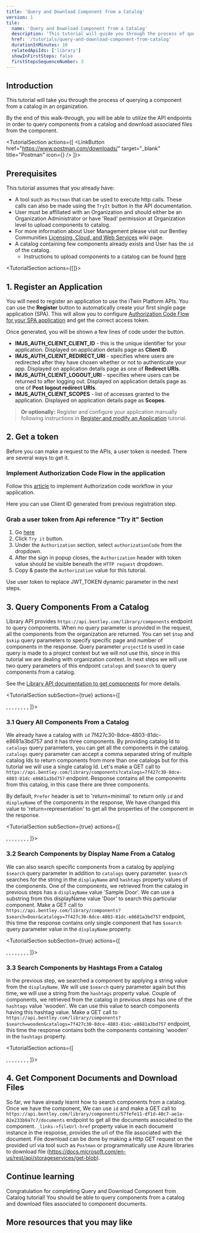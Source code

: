 ```yaml
---
title: 'Query and Download Component from a Catalog'
version: 1
tile:
  name: 'Query and Download Component from a Catalog'
  description: 'This tutorial will guide you through the process of querying a component from a catalog in an organization.'
  href: '/tutorials/query-and-download-component-from-catalog'
  durationInMinutes: 10
  relatedApiIds: ['library']
  showInFirstSteps: false
  firstStepsSequenceNumber: 3
---
```


<Introduction 
  skillLevel="Basic" 
  durationInMinutes="10">

## Introduction

This tutorial will take you through the process of querying a component from a catalog in an organization.

By the end of this walk-through, you will be able to utilize the API endpoints in order to query components from a catalog and download associated files from the component.

</Introduction>

<TutorialSection
  actions={[
    <LinkButton
      href="https://www.postman.com/downloads/"
      target="_blank"
      title="Postman"
      icon={<PostmanIcon />}
    />
  ]}>

## Prerequisites

This tutorial assumes that you already have:

- A tool such as `Postman` that can be used to execute http calls. These calls can also be made using the `TryIt` button in the API documentation.
- User must be affiliated with an Organization and should either be an Organization Administrator or have 'Read' permission at Organization level to upload components to catalog.
- For more information about User Management please visit our Bentley Communities [Licensing, Cloud, and Web Services](https://bentleysystems.service-now.com/community?id=kb_article_view&sys_kb_id=1e5410491b7d8a90f3fc5287624bcb57) wiki page.
- A catalog containing few components already exists and User has the `id` of the catalog.
  - Instructions to upload components to a catalog can be found [here](/tutorials/upload-component-to-catalog)

</TutorialSection>

<TutorialSection actions={[<CreateSPAButton clientName="Upload component to catalog tutorial"/>]}>

## 1. Register an Application

You will need to register an application to use the iTwin Platform APIs. You can use the **Register** button to automatically create your first single page application (SPA). This will allow you to configure [Authorization Code Flow for your SPA application](/apis/overview/authorization/#authorize-single-page-applications-spa-and-desktopmobile-applications-native) and get the correct access token.

Once generated, you will be shown a few lines of code under the button.

- **IMJS_AUTH_CLIENT_CLIENT_ID** - this is the unique identifier for your application. Displayed on application details page as **Client ID**.
- **IMJS_AUTH_CLIENT_REDIRECT_URI** - specifies where users are redirected after they have chosen whether or not to authenticate your app. Displayed on application details page as one of **Redirect URIs**.
- **IMJS_AUTH_CLIENT_LOGOUT_URI** - specifies where users can be returned to after logging out. Displayed on application details page as one of **Post logout redirect URIs**.
- **IMJS_AUTH_CLIENT_SCOPES** - list of accesses granted to the application. Displayed on application details page as **Scopes**.

> **Or optionally:** Register and configure your application manually following instructions in [Register and modify an Application](/tutorials/register-and-modify-application/) tutorial.

</TutorialSection>

<TutorialSection>

## 2. Get a token

Before you can make a request to the APIs, a user token is needed. There are several ways to get it.

### Implement Authorization Code Flow in the application

Follow this [article](/apis/overview/authorization/) to implement Authorization code workflow in your application.

<Alert type="informational">

Here you can use Client ID generated from previous registration step.

</Alert>

### Grab a user token from Api reference "Try it" Section

1. Go [here](/apis/library/operations/upload-component/)
2. Click `Try it` button.
3. Under the `Authorization` section, select `authorizationCode` from the dropdown.
4. After the sign in popup closes, the `Authorization` header with token value should be visible beneath the `HTTP request` dropdown.
5. Copy & paste the `Authorization` value for this tutorial.

<Alert type="informational">

Use user token to replace JWT_TOKEN dynamic parameter in the next steps.

</Alert>

</TutorialSection>

<TutorialSection>

## 3. Query Components From a Catalog

Library API provides `https://api.bentley.com/library/components` endpoint to query components. When no query parameter is provided in the
request, all the components from the organization are returned. You can set `$top` and `$skip` query parameters to specify specific page and number of components in the response.
Query parameter `projectId` is used in case query is made to a project context but we will not use this, since in this tutorial we are dealing with organization context.
In next steps we will use two query parameters of this endpoint `catalogs` and `$search` to query components from a catalog.

See the [Library API documentation to get components](/apis/library/operations/get-components) for more details.

</TutorialSection>

<TutorialSection
  subSection={true}
  actions={[
  <Title>Request Syntax</Title>,
  <CodeBlock language="http" code={`GET https://api.bentley.com/library/components?catalogs=7f427c30-8dce-4803-81dc-e8681a3bd757 HTTP/1.1`} />,
  <Title>Request Headers</Title>,
  <CodeBlock language="http" code={`Prefer: return=representation
Accept: application/vnd.bentley.itwin-platform.v1+json
Content-Type: application/json
Authorization: Bearer JWT_TOKEN`} />,
  <Title>Response Headers</Title>,
  <CodeBlock language="http" code={`HTTP/1.1 200 OK 
cache-control: no-cache
content-encoding: gzip
content-type: application/json
date: Thu, 09 Sep 2021 08:14:47 GMT
elapsed-time: 276
expires: -1
odata-version: 4.0
pragma: no-cache
preference-applied: odata.include-annotations="*"
request-context: appId=cid-v1:6ee7c246-23f0-43be-ac34-bbbb36da72e9
request-id: 58ea777e-2615-4f7c-9f3f-0c85e882e9fa
strict-transport-security: max-age=15724800; includeSubDomains
vary: Accept-Encoding
x-correlation-id: 1dd1cd38-4b6c-42b2-9104-2ae0353f4a63
x-itwinplatform-media-type: bentley.itwin-platform.v1
x-itwinplatform-region: East US`} />,
  <Title>Response Body</Title>,
  <CodeBlock language="json"
    code={`{
    "components": [{
        "id": "404f7540-63c7-49b5-be77-21b56074e58c",
        "displayName": "Sample Door",
        "description": "Tutorial sample door",
        "state": "Draft",
        "createdDateTime": "2021-09-09T07:27:07.055Z",
        "lastModifiedDateTime": "2021-09-09T09:09:34.225Z",
        "supportedFileTypes": ["RFA"],
        "hashtags": ["tutorialsampledoor", "wooden"],
        "_links": {
            "catalogs": [{
                "href": "https://api.bentley.com/library/catalogs/7f427c30-8dce-4803-81dc-e8681a3bd757"
            }],
            "application": {
                "href": "https://api.bentley.com/library/applications/3c18a35e-2524-4afb-b8cc-ac0447aa26dd"
            },
            "manufacturer": {
                "href": "https://api.bentley.com/library/manufacturers/83d16fc5-7193-4726-bd6f-4a5a95c01ba1"
            },
            "category": {
                "href": "https://api.bentley.com/library/categories/d41ad7d4-12cb-44ee-912d-8ff24936fd4a"
            }
        }
    }, {
        "id": "a0aff8bb-1d8e-4227-9cee-a1b87a646e34",
        "displayName": "Sample Window",
        "description": "A sample window",
        "state": "Draft",
        "createdDateTime": "2021-09-09T09:09:11.145Z",
        "lastModifiedDateTime": "2021-09-09T09:09:11.543Z",
        "supportedFileTypes": ["RFA"],
        "hashtags": ["wooden"],
        "_links": {
            "catalogs": [{
                "href": "https://api.bentley.com/library/catalogs/7f427c30-8dce-4803-81dc-e8681a3bd757"
            }],
            "application": {
                "href": "https://api.bentley.com/library/applications/3c18a35e-2524-4afb-b8cc-ac0447aa26dd"
            },
            "manufacturer": {
                "href": null
            },
            "category": {
                "href": "https://api.bentley.com/library/categories/d41ad7d4-12cb-44ee-912d-8ff24936fd4a"
            }
        }
    }, {
        "id": "57fefe11-df1d-40c7-ae1a-02e233b9a7c7",
        "displayName": "Tutorial Sample Component",
        "description": "Tutorial Sample Description",
        "state": "Published",
        "createdDateTime": "2021-09-06T15:17:45.883Z",
        "lastModifiedDateTime": "2021-09-06T15:37:06.137Z",
        "supportedFileTypes": ["RFA"],
        "hashtags": ["SampleTag1", "SampleTag2"],
        "_links": {
            "catalogs": [{
                "href": "https://api.bentley.com/library/catalogs/7f427c30-8dce-4803-81dc-e8681a3bd757"
            }],
            "application": {
                "href": "https://api.bentley.com/library/applications/1418693a-8f60-4719-af0b-ceee1ad41e33"
            },
            "manufacturer": {
                "href": "https://api.bentley.com/library/manufacturers/d4485150-ad6d-4d76-a3e2-50a0f690afc9"
            },
            "category": {
                "href": "https://api.bentley.com/library/categories/63b7d70a-a426-4530-8c0f-3efd6a6c0da7"
            }
        }
    }],
    "_links": {
        "self": {
            "href": "https://api.bentley.com/library/components?$skip=0&$top=100"
        },
        "prev": {
            "href": "https://api.bentley.com/library/components?$skip=0&$top=100"
        },
        "next": {
            "href": "https://api.bentley.com/library/components?$skip=100&$top=100"
        }
    }
}`}/>,
]}>

### 3.1 Query All Components From a Catalog

We already have a catalog with `id` 7f427c30-8dce-4803-81dc-e8681a3bd757 and it has three components. By providing catalog Id to `catalogs` query parameters, you can get
all the components in the catalog. `catalogs` query parameter can accept a comma separated string of multiple catalog Ids to return components from more than one catalogs but for this tutorial
we will use a single catalog Id. Let's make a GET call to `https://api.bentley.com/library/components?catalogs=7f427c30-8dce-4803-81dc-e8681a3bd757` endpoint. Response contains all the components
from this catalog, in this case there are three components.

By default, `Prefer` header is set to 'return=minimal' to return only `id` and `displayName` of the components in the response, We have changed this value to 'return=representation'
to get all the properties of the component in the response.

</TutorialSection>

<TutorialSection
  subSection={true}
  actions={[
  <Title>Request Syntax</Title>,
  <CodeBlock language="http" code={`GET https://api.bentley.com/library/components?$search=Door&catalogs=7f427c30-8dce-4803-81dc-e8681a3bd757 HTTP/1.1`} />,
  <Title>Request Headers</Title>,
  <CodeBlock language="http" code={`Prefer: return=representation
Accept: application/vnd.bentley.itwin-platform.v1+json
Content-Type: application/json
Authorization: Bearer JWT_TOKEN`} />,
  <Title>Response Headers</Title>,
  <CodeBlock language="http" code={`HTTP/1.1 200 OK 
cache-control: no-cache
content-encoding: gzip
content-type: application/json
date: Thu, 09 Sep 2021 08:14:47 GMT
elapsed-time: 276
expires: -1
odata-version: 4.0
pragma: no-cache
preference-applied: odata.include-annotations="*"
request-context: appId=cid-v1:6ee7c246-23f0-43be-ac34-bbbb36da72e9
request-id: 58ea777e-2615-4f7c-9f3f-0c85e882e9fa
strict-transport-security: max-age=15724800; includeSubDomains
vary: Accept-Encoding
x-correlation-id: 1dd1cd38-4b6c-42b2-9104-2ae0353f4a63
x-itwinplatform-media-type: bentley.itwin-platform.v1
x-itwinplatform-region: East US`} />,
  <Title>Response Body</Title>,
  <CodeBlock language="json"
    code={`{
    "components": [{
        "id": "404f7540-63c7-49b5-be77-21b56074e58c",
        "displayName": "Sample Door",
        "description": "Tutorial sample door",
        "state": "Draft",
        "createdDateTime": "2021-09-09T07:27:07.055Z",
        "lastModifiedDateTime": "2021-09-09T07:27:07.493Z",
        "supportedFileTypes": ["RFA"],
        "hashtags": ["tutorialsampledoor"],
        "_links": {
            "catalogs": [{
                "href": "https://api.bentley.com/library/catalogs/7f427c30-8dce-4803-81dc-e8681a3bd757"
            }],
            "application": {
                "href": "https://api.bentley.com/library/applications/3c18a35e-2524-4afb-b8cc-ac0447aa26dd"
            },
            "manufacturer": {
                "href": "https://api.bentley.com/library/manufacturers/83d16fc5-7193-4726-bd6f-4a5a95c01ba1"
            },
            "category": {
                "href": "https://api.bentley.com/library/categories/d41ad7d4-12cb-44ee-912d-8ff24936fd4a"
            }
        }
    }],
    "_links": {
        "self": {
            "href": "https://api.bentley.com/library/components?$skip=0&$top=100"
        },
        "prev": {
            "href": "https://api.bentley.com/library/components?$skip=0&$top=100"
        },
        "next": {
            "href": "https://api.bentley.com/library/components?$skip=100&$top=100"
        }
    }
}`}/>,
]}>

### 3.2 Search Components by Display Name From a Catalog

We can also search specific components from a catalog by applying `$search` query parameter in addition to `catalogs` query parameter. `$search` searches for the string in the `displayName` and `hashtags` property values
of the components. One of the components, we retrieved from the catalog in previous steps has a `displayName` value 'Sample Door'. We can use a substring from this displayName value 'Door' to search this particular component.
Make a GET call to `https://api.bentley.com/library/components?$search=Door&catalogs=7f427c30-8dce-4803-81dc-e8681a3bd757` endpoint, this time the response contains only single component that has `$search` query parameter value
in the `displayName` property.

</TutorialSection>

<TutorialSection
  subSection={true}
  actions={[
  <Title>Request Syntax</Title>,
  <CodeBlock language="http" code={`GET https://api.bentley.com/library/components?$search=wooden&catalogs=7f427c30-8dce-4803-81dc-e8681a3bd757 HTTP/1.1`} />,
  <Title>Request Headers</Title>,
  <CodeBlock language="http" code={`Prefer: return=representation
Accept: application/vnd.bentley.itwin-platform.v1+json
Content-Type: application/json
Authorization: Bearer JWT_TOKEN`} />,
  <Title>Response Headers</Title>,
  <CodeBlock language="http" code={`HTTP/1.1 200 OK 
cache-control: no-cache
content-encoding: gzip
content-type: application/json
date: Thu, 09 Sep 2021 08:14:47 GMT
elapsed-time: 276
expires: -1
odata-version: 4.0
pragma: no-cache
preference-applied: odata.include-annotations="*"
request-context: appId=cid-v1:6ee7c246-23f0-43be-ac34-bbbb36da72e9
request-id: 58ea777e-2615-4f7c-9f3f-0c85e882e9fa
strict-transport-security: max-age=15724800; includeSubDomains
vary: Accept-Encoding
x-correlation-id: 1dd1cd38-4b6c-42b2-9104-2ae0353f4a63
x-itwinplatform-media-type: bentley.itwin-platform.v1
x-itwinplatform-region: East US`} />,
  <Title>Response Body</Title>,
  <CodeBlock language="json"
    code={`{
    "components": [{
        "id": "a0aff8bb-1d8e-4227-9cee-a1b87a646e34",
        "displayName": "Sample Window",
        "description": "A sample window",
        "state": "Draft",
        "createdDateTime": "2021-09-09T09:09:11.145Z",
        "lastModifiedDateTime": "2021-09-09T09:09:11.543Z",
        "supportedFileTypes": ["RFA"],
        "hashtags": ["wooden"],
        "_links": {
            "catalogs": [{
                "href": "https://api.bentley.com/library/catalogs/7f427c30-8dce-4803-81dc-e8681a3bd757"
            }],
            "application": {
                "href": "https://api.bentley.com/library/applications/3c18a35e-2524-4afb-b8cc-ac0447aa26dd"
            },
            "manufacturer": {
                "href": null
            },
            "category": {
                "href": "https://api.bentley.com/library/categories/d41ad7d4-12cb-44ee-912d-8ff24936fd4a"
            }
        }
    }, {
        "id": "404f7540-63c7-49b5-be77-21b56074e58c",
        "displayName": "Sample Door",
        "description": "Tutorial sample door",
        "state": "Draft",
        "createdDateTime": "2021-09-09T07:27:07.055Z",
        "lastModifiedDateTime": "2021-09-09T09:09:34.225Z",
        "supportedFileTypes": ["RFA"],
        "hashtags": ["tutorialsampledoor", "wooden"],
        "_links": {
            "catalogs": [{
                "href": "https://api.bentley.com/library/catalogs/7f427c30-8dce-4803-81dc-e8681a3bd757"
            }],
            "application": {
                "href": "https://api.bentley.com/library/applications/3c18a35e-2524-4afb-b8cc-ac0447aa26dd"
            },
            "manufacturer": {
                "href": "https://api.bentley.com/library/manufacturers/83d16fc5-7193-4726-bd6f-4a5a95c01ba1"
            },
            "category": {
                "href": "https://api.bentley.com/library/categories/d41ad7d4-12cb-44ee-912d-8ff24936fd4a"
            }
        }
    }],
    "_links": {
        "self": {
            "href": "https://api.bentley.com/library/components?$skip=0&$top=100"
        },
        "prev": {
            "href": "https://api.bentley.com/library/components?$skip=0&$top=100"
        },
        "next": {
            "href": "https://api.bentley.com/library/components?$skip=100&$top=100"
        }
    }
}`}/>,
]}>

### 3.3 Search Components by Hashtags From a Catalog

In the previous step, we searched a component by applying a string value from the `displayName`. We will use `$search` query parameter again but this time, we will use a string from the `hashtags` property value.
Couple of components, we retrieved from the catalog in previous steps has one of the `hashtags` value 'wooden'. We can use this value to search components having this hashtag value.
Make a GET call to `https://api.bentley.com/library/components?$search=wooden&catalogs=7f427c30-8dce-4803-81dc-e8681a3bd757` endpoint, this time the response contains both the components containing 'wooden'
in the `hashtags` property.

</TutorialSection>

<TutorialSection 
  actions={[
  <Title>Request Syntax</Title>,
  <CodeBlock language="http" code={`GET https://api.bentley.com/library/components/57fefe11-df1d-40c7-ae1a-02e233b9a7c7/documents HTTP/1.1`} />,
  <Title>Request Headers</Title>,
  <CodeBlock language="http" code={`Accept: application/vnd.bentley.itwin-platform.v1+json
Content-Type: application/json
Authorization: Bearer JWT_TOKEN`} />,
  <Title>Response Headers</Title>,
  <CodeBlock language="http" code={`HTTP/1.1 200 OK 
content-encoding: gzip
content-type: application/json
date: Wed, 08 Sep 2021 09:51:02 GMT
odata-version: 4.0
request-context: appId=cid-v1:6ee7c246-23f0-43be-ac34-bbbb36da72e9
vary: Accept-Encoding
x-correlation-id: 2c094e5a-b770-4240-9aeb-67bca189263a
x-itwinplatform-media-type: bentley.itwin-platform.v1
x-itwinplatform-region: East US`} />,
  <Title>Response Body</Title>,
  <CodeBlock language="json"
    code={`{
    "documents": [{
        "id": "3938de7f-ebf2-470f-b41a-d314fdb90ec7",
        "displayName": "TutorialSampleFile",
        "extension": "rfa",
        "version": "1",
        "previousVersionId": null,
        "purpose": "Design",
        "size": 749568,
        "available": true,
        "isActive": true,
        "createdDateTime": "2021-09-06T15:17:46.0180736Z",
        "lastModifiedDateTime": "2021-09-06T15:17:46.1465969Z",
        "_links": {
            "associatedDesignDocument": {
                "href": null
            },
            "fileUrl": {
                "href": "https://componentscenprodeussa01.blob.core.windows.net/private-5a7b3c7c-03af-49f0-b1df-115ddc0e0048/57fefe11-df1d-40c7-ae1a-02e233b9a7c7/3938de7f-ebf2-470f-b41a-d314fdb90ec7.rfa?sv=2018-03-28&sr=b&sig=Smec6HJrZCKZGXYARrGkU1RWJuaO3jqmXKs3%2B5irnak%3D&se=2021-09-08T10%3A51%3A03Z&sp=r&rscd=attachment%3B%20filename%3DTutorialSampleFile.rfa"
            }
        }
    }, {
        "id": "4f618030-ba8c-4144-872e-c61842c3d90e",
        "displayName": "TutorialSampleFile.png",
        "extension": "png",
        "version": null,
        "previousVersionId": null,
        "purpose": "Thumbnail",
        "size": 0,
        "available": true,
        "isActive": true,
        "createdDateTime": "2021-09-06T15:17:46.2226747Z",
        "lastModifiedDateTime": "2021-09-06T15:17:46.3093526Z",
        "_links": {
            "associatedDesignDocument": {
                "href": "https://api.bentley.com/library/components/57fefe11-df1d-40c7-ae1a-02e233b9a7c7/documents/3938de7f-ebf2-470f-b41a-d314fdb90ec7"
            },
            "fileUrl": {
                "href": "https://componentscenprodeussa01.blob.core.windows.net/public-5a7b3c7c-03af-49f0-b1df-115ddc0e0048/57fefe11-df1d-40c7-ae1a-02e233b9a7c7/4f618030-ba8c-4144-872e-c61842c3d90e.png"
            }
        }
    }, {
        "id": "f9d9f7ce-a014-4b54-b0a6-e351482ec3a5",
        "displayName": "TutorialSampleFile",
        "extension": "txt",
        "version": null,
        "previousVersionId": null,
        "purpose": "TypeCatalog",
        "size": 760,
        "available": true,
        "isActive": true,
        "createdDateTime": "2021-09-06T15:17:46.4256707Z",
        "lastModifiedDateTime": "2021-09-06T15:17:46.510613Z",
        "_links": {
            "associatedDesignDocument": {
                "href": "https://api.bentley.com/library/components/57fefe11-df1d-40c7-ae1a-02e233b9a7c7/documents/3938de7f-ebf2-470f-b41a-d314fdb90ec7"
            },
            "fileUrl": {
                "href": "https://componentscenprodeussa01.blob.core.windows.net/private-5a7b3c7c-03af-49f0-b1df-115ddc0e0048/57fefe11-df1d-40c7-ae1a-02e233b9a7c7/f9d9f7ce-a014-4b54-b0a6-e351482ec3a5.txt?sv=2018-03-28&sr=b&sig=1yb19XFDPtuEl6rYiFDLuCjz%2FO8a3r7h89KAHdFwvw8%3D&se=2021-09-08T10%3A51%3A03Z&sp=r&rscd=attachment%3B%20filename%3DTutorialSampleFile.txt"
            }
        }
    }, {
        "id": "bf15e508-3b59-49d5-a1b5-ea9ef9d66515",
        "displayName": "Tutorial Sample Document",
        "extension": "pdf",
        "version": "1",
        "previousVersionId": null,
        "purpose": "Reference",
        "size": 388077,
        "available": true,
        "isActive": true,
        "createdDateTime": "2021-09-06T15:46:51.5524663Z",
        "lastModifiedDateTime": "2021-09-06T15:54:47.206787Z",
        "_links": {
            "associatedDesignDocument": {
                "href": null
            },
            "fileUrl": {
                "href": "https://componentscenprodeussa01.blob.core.windows.net/private-5a7b3c7c-03af-49f0-b1df-115ddc0e0048/57fefe11-df1d-40c7-ae1a-02e233b9a7c7/bf15e508-3b59-49d5-a1b5-ea9ef9d66515.pdf?sv=2018-03-28&sr=b&sig=oft6xWrKourfRl5Nemd03duMS9pmi8zkiaPSE8Pynzw%3D&se=2021-09-08T10%3A51%3A03Z&sp=r&rscd=attachment%3B%20filename%3DTutorial%2BSample%2BDocument.pdf"
            }
        }
    }]
}`}/>,
]}>

## 4. Get Component Documents and Download Files

So far, we have already learnt how to search components from a catalog. Once we have the component, We can use `id` and make a GET call to `https://api.bentley.com/library/components/57fefe11-df1d-40c7-ae1a-02e233b9a7c7/documents` endpoint
to get all the documents associated to the component. `_links->fileUrl-href` property value in each document instance in the response, provides the url of the file associated with the document. File download can be done
by making a Http GET request on the provided url via tool such as `Postman` or programmatically use Azure libraries to download file (https://docs.microsoft.com/en-us/rest/api/storageservices/get-blob).

</TutorialSection>

<ContinueLearningSection>

## Continue learning

Congratulation for completing Query and Download Component from Catalog tutorial! You should be able to query components from a catalog and download files associated to component documents.

<TileList>
  <Tile
    name="Upload Component to a Catalog"
    description="Guide on uploading component to a catalog."
    href="/tutorials/upload-component-to-catalog/"
  ></Tile>
  <Tile
    name="Create a Component"
    description="Guide on creating a new component in an organization."
    href="/tutorials/create-a-component/"
  ></Tile>
</TileList>

## More resources that you may like

<TileList>
  <LinkCard
    title="Library API"
    href="/apis/library/"
    description="There are more capabilities, which could be used for managing components in library."
  />
  <LinkCard
    title="iTwin Library Sample App"
    href="https://github.com/iTwin/library-api-sample-app"
    description="Sample application that uses the Library API to create, upload and query components."
    isExternal={true}
  />
</TileList>

</ContinueLearningSection>
